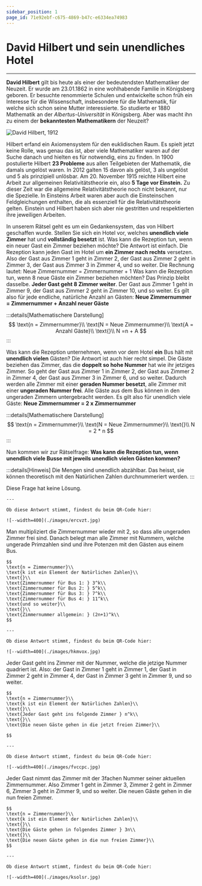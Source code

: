 ```yaml
---
sidebar_position: 1
page_id: 71e92ebf-c675-4869-b47c-e6334ea74983
---
```



# David Hilbert und sein unendliches Hotel

---

**David Hilbert** gilt bis heute als einer der bedeutendsten Mathematiker der Neuzeit. Er wurde am 23.01.1862 in eine wohlhabende Familie in Königsberg geboren. Er besuchte renommierte Schulen und entwickelte schon früh ein Interesse für die Wissenschaft, insbesondere für die Mathematik, für welche sich schon seine Mutter interessierte. So studierte er 1880 Mathematik an der *Albertus-Universität* in Königsberg. Aber was macht ihn zu einem der **bekanntesten Mathematikern** der Neuzeit?

![David Hilbert, 1912](./images/david_hilbert.jpg)

Hilbert erfand ein Axiomensystem für den euklidischen Raum. Es spielt jetzt keine Rolle, was genau das ist, aber viele Mathematiker waren auf der Suche danach und hielten es für notwendig, eins zu finden.&#x20;
In 1900 postulierte Hilbert **23 Probleme** aus allen Teilgebieten der Mathematik, die damals ungelöst waren. In 2012 galten 15 davon als gelöst, 3 als ungelöst und 5 als prinzipiell unlösbar.
Am 20. November 1915 reichte Hilbert eine Arbeit zur allgemeinen Relativitätstheorie ein, also **5 Tage vor Einstein.** Zu dieser Zeit war die allgemeine Relativitätstheorie noch nicht bekannt, nur die Spezielle. In Einsteins Arbeit waren aber auch die Einsteinschen Feldgleichungen enthalten, die als essenziell für die Relativitätstheorie gelten. Einstein und Hilbert haben sich aber nie gestritten und respektierten ihre jeweiligen Arbeiten.

In unserem Rätsel geht es um ein Gedankensystem, das von Hilbert geschaffen wurde. Stellen Sie sich ein Hotel vor, welches **unendlich viele Zimmer** hat und **vollständig besetzt** ist. Was kann die Rezeption tun, wenn ein neuer Gast ein Zimmer beziehen möchte?
Die Antwort ist einfach. Die Rezeption kann jeden Gast im Hotel um **ein Zimmer nach rechts** versetzen. Also der Gast aus Zimmer 1 geht in Zimmer 2, der Gast aus Zimmer 2 geht in Zimmer 3, der Gast aus Zimmer 3 in Zimmer 4, und so weiter. Die Rechnung lautet:&#x20;
Neue Zimmernummer = Zimmernummer + 1
Was kann die Rezeption tun, wenn 8 neue Gäste ein Zimmer beziehen möchten? Das Prinzip bleibt dasselbe. **Jeder Gast geht 8 Zimmer weiter**. Der Gast aus Zimmer 1 geht in Zimmer 9, der Gast aus Zimmer 2 geht in Zimmer 10, und so weiter.&#x20;
Es gilt also für jede endliche, natürliche Anzahl an Gästen:&#x20;
**Neue Zimmernummer = Zimmernummer + Anzahl neuer Gäste**

:::details[Mathematischere Darstellung]
$$
\text{n = Zimmernummer}\\
\text{N = Neue Zimmernummer}\\
\text{A = Anzahl Gäste}\\
\text{}\\
N =n + A
$$
:::

Was kann die Rezeption unternehmen, wenn vor dem Hotel **ein** Bus hält mit **unendlich vielen** Gästen? Die Antwort ist auch hier recht simpel. Die Gäste beziehen das Zimmer, das die **doppelt so hohe Nummer** hat wie ihr jetziges Zimmer. So geht der Gast aus Zimmer 1 in Zimmer 2, der Gast aus Zimmer 2 in Zimmer 4, der Gast aus Zimmer 3 in Zimmer 6, und so weiter. Dadurch werden alle Zimmer mit einer **geraden Nummer besetzt**, alle Zimmer mit einer **ungeraden Nummer frei**. Alle Gäste aus dem Bus können in den ungeraden Zimmern untergebracht werden.&#x20;
Es gilt also für unendlich viele Gäste:
**Neue Zimmernummer = 2 x Zimmernummer**

:::details[Mathematischere Darstellung]
$$
\text{n = Zimmernummer}\\
\text{N = Neue Zimmernummer}\\
\text{}\\
N = 2 * n
$$
:::

Nun kommen wir zur Rätselfrage:
**Was kann die Rezeption tun, wenn unendlich viele Busse mit jeweils unendlich vielen Gästen kommen?**

:::details[Hinweis]
Die Mengen sind unendlich abzählbar. Das heisst, sie können theoretisch mit den Natürlichen Zahlen durchnummeriert werden.
:::

<AdventureOptions>
  <AdventureOption label="I" nextGuessIn="60">
    Diese Frage hat keine Lösung.

    ---

    Ob diese Antwort stimmt, findest du beim QR-Code hier:

    ![--width=400](./images/ercvzt.jpg)
  </AdventureOption>

  <AdventureOption label="II" nextGuessIn="60">
    Man multipliziert die Zimmernummer wieder mit 2, so dass alle ungeraden Zimmer frei sind. Danach belegt man alle Zimmer mit Nummern, welche ungerade Primzahlen sind und ihre Potenzen mit den Gästen aus einem Bus.

    $$
    \text{n = Zimmernummer}\\
    \text{k ist ein Element der Natürlichen Zahlen}\\
    \text{}\\
    \text{Zimmernummer für Bus 1: } 3^k\\
    \text{Zimmernummer für Bus 2: } 5^k\\
    \text{Zimmernummer für Bus 3: } 7^k\\
    \text{Zimmernummer für Bus 4: } 11^k\\
    \text{und so weiter}\\
    \text{}\\
    \text{Zimmernummer allgemein: } (2n+1)^k\\
    $$

    ---

    Ob diese Antwort stimmt, findest du beim QR-Code hier:

    ![--width=400](./images/hkmvox.jpg)
  </AdventureOption>

  <AdventureOption label="III" nextGuessIn="60">
    Jeder Gast geht ins Zimmer mit der Nummer, welche die jetzige Nummer quadriert ist.
    Also: der Gast in Zimmer 1 geht in Zimmer 1, der Gast in Zimmer 2 geht in Zimmer 4, der Gast in Zimmer 3 geht in Zimmer 9, und so weiter.

    $$
    \text{n = Zimmernummer}\\
    \text{k ist ein Element der Natürlichen Zahlen}\\
    \text{}\\
    \text{Jeder Gast geht ins folgende Zimmer } n^k\\
    \text{}\\
    \text{Die neuen Gäste gehen in die jetzt freien Zimmer}\\

    $$

    ---

    Ob diese Antwort stimmt, findest du beim QR-Code hier:

    ![--width=400](./images/fvccpc.jpg)
  </AdventureOption>

  <AdventureOption label="IV" nextGuessIn="60">
    Jeder Gast nimmt das Zimmer mit der 3fachen Nummer seiner aktuellen Zimmernummer. Also Zimmer 1 geht in Zimmer 3, Zimmer 2 geht in Zimmer 6, Zimmer 3 geht in Zimmer 9, und so weiter. Die neuen Gäste gehen in die nun freien Zimmer.

    $$
    \text{n = Zimmernummer}\\
    \text{k ist ein Element der Natürlichen Zahlen}\\
    \text{}\\
    \text{Die Gäste gehen in folgendes Zimmer } 3n\\
    \text{}\\
    \text{Die neuen Gäste gehen in die nun freien Zimmer}\\
    $$

    ---

    Ob diese Antwort stimmt, findest du beim QR-Code hier:

    ![--width=400](./images/ksolsr.jpg)
  </AdventureOption>
</AdventureOptions>